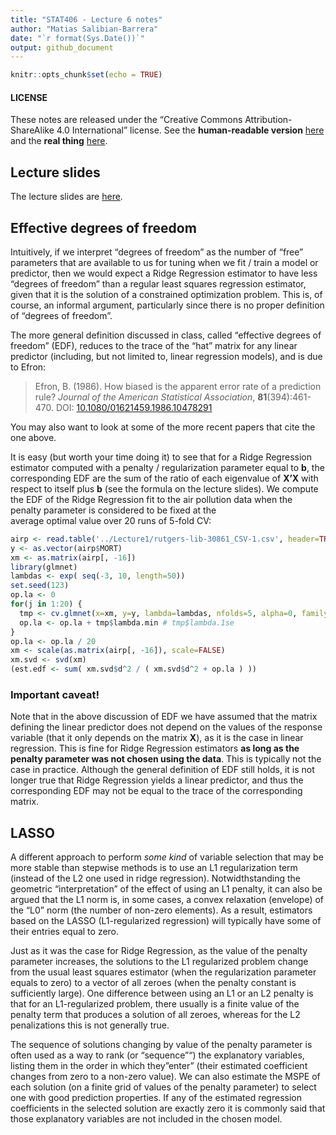 ```yaml
---
title: "STAT406 - Lecture 6 notes"
author: "Matias Salibian-Barrera"
date: "`r format(Sys.Date())`"
output: github_document
---
```


```r
knitr::opts_chunk$set(echo = TRUE)
```

#### LICENSE
These notes are released under the 
"Creative Commons Attribution-ShareAlike 4.0 International" license. 
See the **human-readable version** [here](https://creativecommons.org/licenses/by-sa/4.0/)
and the **real thing** [here](https://creativecommons.org/licenses/by-sa/4.0/legalcode). 

## Lecture slides

The lecture slides are [here](STAT406-17-lecture-6.pdf).

## Effective degrees of freedom 

Intuitively, if we interpret "degrees of freedom" as the number of
"free" parameters that are available to us for tuning when
we fit / train
a model or predictor, then we would expect a Ridge Regression estimator 
to have less 
"degrees of freedom" than a regular least squares regression 
estimator, given that it is the solution of a constrained
optimization problem. This is, of course, an informal 
argument, particularly since there is no proper definition
of "degrees of freedom". 

The more general definition discussed in class, called "effective
degrees of freedom" (EDF), reduces to the trace of the "hat" matrix for
any linear predictor (including, but not limited to, linear
regression models), and is due to Efron:

> Efron, B. (1986). How biased is the apparent error rate of a 
> prediction rule? *Journal of the American Statistical Association*, 
> **81**(394):461-470. 
> DOI: [10.1080/01621459.1986.10478291](https://doi.org/10.1080/01621459.1986.10478291)

You may also want to look at some of the more recent papers that
cite the one above. 

It is easy (but worth your time doing it) to see that for a Ridge 
Regression estimator computed with a penalty / regularization 
parameter equal to **b**, the corresponding EDF are the sum of the 
ratio of each eigenvalue of **X'X** with respect to itself plus **b**
(see the formula on the lecture slides). We compute the EDF 
of the Ridge Regression fit to the air pollution data when 
the penalty parameter is considered to be fixed at the  
average optimal value over 20 runs of 5-fold CV:

```r
airp <- read.table('../Lecture1/rutgers-lib-30861_CSV-1.csv', header=TRUE, sep=',')
y <- as.vector(airp$MORT)
xm <- as.matrix(airp[, -16])
library(glmnet)
lambdas <- exp( seq(-3, 10, length=50))
set.seed(123)
op.la <- 0
for(j in 1:20) {
  tmp <- cv.glmnet(x=xm, y=y, lambda=lambdas, nfolds=5, alpha=0, family='gaussian')
  op.la <- op.la + tmp$lambda.min # tmp$lambda.1se
}
op.la <- op.la / 20
xm <- scale(as.matrix(airp[, -16]), scale=FALSE)
xm.svd <- svd(xm)
(est.edf <- sum( xm.svd$d^2 / ( xm.svd$d^2 + op.la ) ))
```

### Important caveat!

Note that in the above discussion of EDF we have assumed that
the matrix defining the linear predictor does not depend on the 
values of the response variable (that it only depends on the matrix **X**), 
as it is the case in linear regression. This is fine for 
Ridge Regression estimators **as long as the penalty parameter
was not chosen using the data**. This is typically not the case 
in practice. Although the general definition of EDF still holds, 
it is not longer true that Ridge Regression yields a linear 
predictor, and thus the corresponding EDF may not be
equal to the trace of the corresponding
matrix. 

## LASSO 

A different approach to perform *some kind* of variable selection that may be
more stable than stepwise methods is to use an L1 regularization term
(instead of the L2 one used in ridge regression). Notwidthstanding the
geometric "interpretation" of the effect of using an L1 penalty, 
it can also be argued that the L1 norm is, in some cases, a convex relaxation
(envelope) of the "L0" norm (the number of non-zero elements). As a result,
estimators based on the LASSO (L1-regularized regression) will typically have some 
of their entries equal to zero. 

Just as it was the case for Ridge Regression, 
as the value of the penalty parameter increases, the solutions 
to the L1 regularized problem change
from the usual least squares estimator (when the regularization parameter equals
to zero) to a vector of all zeroes (when the penalty constant is sufficiently 
large). One difference between using an L1 or an L2 penalty is that
for an L1-regularized problem, there usually is a finite value of the penalty term
that produces a solution of all zeroes, whereas for the L2 penalizations
this is not generally true. 

The sequence of solutions changing by value of the penalty parameter
is often used as a way to rank (or "sequence"") the explanatory variables, listing them
in the order in which they "enter" (their estimated coefficient changes from 
zero to a non-zero value). 
<!-- Varying the value of the penalty term we obtain a path of solutions (much like -->
<!-- we did in ridge regression), where the vector of estimated regression -->
<!-- coefficients becomes sparser as the penalty gets stronger.  -->
We can also estimate the MSPE of each solution (on a finite
grid of values of the penalty parameter) to select one with
good prediction properties. If any of the 
estimated regression coefficients in the selected solution are exactly zero it
is commonly said that those explanatory variables are not included 
in the chosen model. 

<!-- There are two main implementation of the LASSO in `R`, one is -->
<!-- via the `glmnet` function (in package `glmnet`), and the other -->
<!-- is with the function `lars` in package `lars`. Both, of course, -->
<!-- compute the same estimators, but they do so in different ways.  -->

<!-- We first compute the path of LASSO solutions for the `credit` data -->
<!-- used in previous lectures: -->
<!-- ```{r creditlasso, warning=FALSE, message=FALSE} -->
<!-- x <- read.table('../Lecture5/Credit.csv', sep=',', header=TRUE, row.names=1) -->
<!-- # use non-factor variables -->
<!-- x <- x[, c(1:6, 11)] -->
<!-- y <- as.vector(x$Balance) -->
<!-- xm <- as.matrix(x[, -7]) -->
<!-- library(glmnet) -->
<!-- # alpha = 1 - LASSO -->
<!-- lambdas <- exp( seq(-3, 10, length=50)) -->
<!-- a <- glmnet(x=xm, y=y, lambda=rev(lambdas), -->
<!--             family='gaussian', alpha=1, intercept=TRUE) -->
<!-- ``` -->

<!-- The `plot` method can be used to show the path of solutions, just as -->
<!-- we did for ridge regression: -->

<!-- ```{r creditlasso3, fig.width=5, fig.height=5} -->
<!-- plot(a, xvar='lambda', label=TRUE, lwd=6, cex.axis=1.5, cex.lab=1.2) -->
<!-- ``` -->

<!-- Using `lars::lars()` we obtain: -->

<!-- ```{r creditlars1, fig.width=5, fig.height=5, message=FALSE, warning=FALSE} -->
<!-- library(lars) -->
<!-- b <- lars(x=xm, y=y, type='lasso', intercept=TRUE) -->
<!-- plot(b, lwd=4) -->
<!-- ``` -->

<!-- With `lars` the returned object is a matrix of regression estimators, one -->
<!-- for each value of the penalty constant where a new coefficient "enters" the -->
<!-- model: -->

<!-- ```{r creditlars2} -->
<!-- # see the variables -->
<!-- coef(b) -->
<!-- b -->
<!-- ``` -->

<!-- The presentation below exploits the fact that the LASSO regression estimators -->
<!-- are piecewise linear between values of the regularization parameter where -->
<!-- a variable enters or drops the model. -->

<!-- In order to select one LASSO estimator (among the infinitely many that -->
<!-- are possible) we can use K-fold CV to estimate the MSPE of a few of them  -->
<!-- (for a grid of values of the penalty parameter, for example), and  -->
<!-- choose the one with smallest estimated MSPE: -->

<!-- ```{r creditlars3, fig.width=5, fig.height=5} -->
<!-- # select one solution -->
<!-- set.seed(123) -->
<!-- tmp.la <- cv.lars(x=xm, y=y, intercept=TRUE, type='lasso', K=5, -->
<!--                   index=seq(0, 1, length=20)) -->
<!-- ``` -->

<!-- Given their random nature, it is always a good idea to run K-fold CV experiments  -->
<!-- more than once: -->

<!-- ```{r creditlars4, fig.width=5, fig.height=5} -->
<!-- set.seed(23) -->
<!-- tmp.la <- cv.lars(x=xm, y=y, intercept=TRUE, type='lasso', K=5, -->
<!--                   index=seq(0, 1, length=20)) -->
<!-- ``` -->

<!-- We now repeat the same steps as above but using the implementation -->
<!-- in `glmnet`: -->

<!-- ```{r creditcv, fig.width=5, fig.height=5} -->
<!-- # run 5-fold CV with glmnet() -->
<!-- set.seed(123) -->
<!-- tmp <- cv.glmnet(x=xm, y=y, lambda=lambdas, nfolds=5, alpha=1,  -->
<!--                  family='gaussian', intercept=TRUE) -->
<!-- plot(tmp, lwd=6, cex.axis=1.5, cex.lab=1.2) -->
<!-- ``` -->

<!-- We ran CV again: -->

<!-- ```{r creditcv2, fig.width=5, fig.height=5} -->
<!-- set.seed(23) -->
<!-- tmp <- cv.glmnet(x=xm, y=y, lambda=lambdas, nfolds=5, alpha=1,  -->
<!--                  family='gaussian', intercept=TRUE) -->
<!-- plot(tmp, lwd=6, cex.axis=1.5, cex.lab=1.2) -->
<!-- ``` -->

<!-- Zoom in the CV plot to check the 1-SE rule: -->

<!-- ```{r creditcv4, fig.width=5, fig.height=5} -->
<!-- plot(tmp, lwd=6, cex.axis=1.5, cex.lab=1.2, ylim=c(22000, 33000)) -->
<!-- ``` -->

<!-- The returned object includes the "optimal" value of the  -->
<!-- penalization parameter, which can be used to  -->
<!-- find the corresponding estimates for the regression -->
<!-- coefficients, using the method `coef`: -->
<!-- ```{r creditcv3} -->
<!-- # optimal lambda -->
<!-- tmp$lambda.min -->
<!-- # coefficients for the optimal lambda -->
<!-- coef(tmp, s=tmp$lambda.min) -->
<!-- ``` -->
<!-- We can also use `coef` to compute the coefficients at -->
<!-- any value of the penalty parameter. For example we -->
<!-- show below the coefficients corresponding  -->
<!-- to penalty values of exp(4) and exp(4.5): -->
<!-- ```{r creditcoeffs} -->
<!-- # coefficients for other values of lambda -->
<!-- coef(tmp, s=exp(4)) -->
<!-- coef(tmp, s=exp(4.5)) # note no. of zeroes... -->
<!-- ``` -->

<!-- ## Compare MSPEs of Ridge & LASSO on the credit data -->

<!-- We now use 50 runs of 5-fold cross-validation to -->
<!-- estimate (and compare) the MSPEs of the different  -->
<!-- estimators / predictors: -->

<!-- ```{r mspecredit, warning=FALSE, message=FALSE, fig.width=5, fig.height=5, tidy=TRUE} -->
<!-- library(MASS) -->
<!-- n <- nrow(xm) -->
<!-- k <- 5 -->
<!-- ii <- (1:n) %% k + 1 -->
<!-- set.seed(123) -->
<!-- N <- 50 -->
<!-- mspe.la <- mspe.st <- mspe.ri <- mspe.f <- rep(0, N) -->
<!-- for(i in 1:N) { -->
<!--   ii <- sample(ii) -->
<!--   pr.la <- pr.f <- pr.ri <- pr.st <- rep(0, n) -->
<!--   for(j in 1:k) { -->
<!--     tmp.ri <- cv.glmnet(x=xm[ii != j, ], y=y[ii != j], lambda=lambdas,  -->
<!--                         nfolds=5, alpha=0, family='gaussian')  -->
<!--     tmp.la <- cv.glmnet(x=xm[ii != j, ], y=y[ii != j], lambda=lambdas,  -->
<!--                         nfolds=5, alpha=1, family='gaussian') -->
<!--     null <- lm(Balance ~ 1, data=x[ii != j, ]) -->
<!--     full <- lm(Balance ~ ., data=x[ii != j, ]) -->
<!--     tmp.st <- stepAIC(null, scope=list(lower=null, upper=full), trace=0) -->
<!--     pr.ri[ ii == j ] <- predict(tmp.ri, s='lambda.min', newx=xm[ii==j,]) -->
<!--     pr.la[ ii == j ] <- predict(tmp.la, s='lambda.min', newx=xm[ii==j,]) -->
<!--     pr.st[ ii == j ] <- predict(tmp.st, newdata=x[ii==j,]) -->
<!--     pr.f[ ii == j ] <- predict(full, newdata=x[ii==j,]) -->
<!--   } -->
<!--   mspe.ri[i] <- mean( (x$Balance - pr.ri)^2 ) -->
<!--   mspe.la[i] <- mean( (x$Balance - pr.la)^2 ) -->
<!--   mspe.st[i] <- mean( (x$Balance - pr.st)^2 ) -->
<!--   mspe.f[i] <- mean( (x$Balance - pr.f)^2 ) -->
<!-- } -->
<!-- boxplot(mspe.la, mspe.ri, mspe.st, mspe.f, names=c('LASSO','Ridge', 'Stepwise', 'Full'), col=c('steelblue', 'gray80', 'tomato', 'springgreen'), cex.axis=1, cex.lab=1, cex.main=2) -->
<!-- mtext(expression(hat(MSPE)), side=2, line=2.5) -->
<!-- ``` -->

<!-- We see that in this example LASSO does not seem to provide better -->
<!-- predictions than Ridge Regression. However, it does yield a  -->
<!-- sequence of explanatory variables that can be interpreted as -->
<!-- based on "importance" for the linear regression model (see -->
<!-- above). -->



